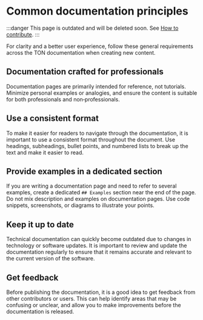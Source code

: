 
# Common documentation principles

:::danger
This page is outdated and will be deleted soon.
See [How to contribute](/v3/contribute/).
:::

For clarity and a better user experience, follow these general requirements across the TON documentation when creating new content.

## Documentation crafted for professionals
Documentation pages are primarily intended for reference, not tutorials. Minimize personal examples or analogies, and ensure the content is suitable for both professionals and non‑professionals.

## Use a consistent format
To make it easier for readers to navigate through the documentation, it is important to use a consistent format throughout the document. Use headings, subheadings, bullet points, and numbered lists to break up the text and make it easier to read.

## Provide examples in a dedicated section
If you are writing a documentation page and need to refer to several examples, create a dedicated `## Examples` section near the end of the page. Do not mix description and examples on documentation pages. Use code snippets, screenshots, or diagrams to illustrate your points.

## Keep it up to date
Technical documentation can quickly become outdated due to changes in technology or software updates. It is important to review and update the documentation regularly to ensure that it remains accurate and relevant to the current version of the software.

## Get feedback
Before publishing the documentation, it is a good idea to get feedback from other contributors or users. This can help identify areas that may be confusing or unclear, and allow you to make improvements before the documentation is released.

<Feedback />
